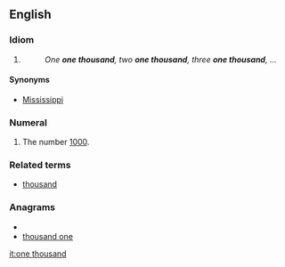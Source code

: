 ==English==

===Idiom===
{{infl|en|idiom|head=[[one]] [[thousand]]}}

# {{non-gloss definition|Used in a common [[chronometric]] counting scheme, in which each iteration is sequentially numbered and supposed to be approximately one [[second]] in length.}}
#: ''One '''one thousand''', two '''one thousand''', three '''one thousand''', ...''

====Synonyms====
* [[Mississippi#Idiom|Mississippi]]

===Numeral===
{{infl|en|numeral|head=[[one]] [[thousand]]}}

# {{cardinal}} The number [[1000]].

===Related terms===
* [[thousand]]

===Anagrams===
* {{alphagram|adehnnoostu}}
* [[thousand one#English|thousand one]]

[[it:one thousand]]